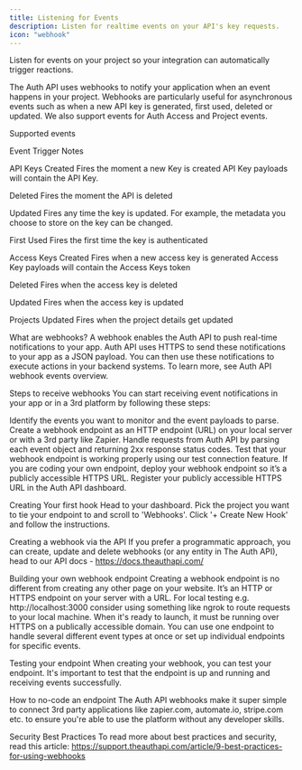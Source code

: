 ```yaml
---
title: Listening for Events
description: Listen for realtime events on your API's key requests.
icon: "webhook"
---
```


Listen for events on your project so your integration can automatically trigger reactions.

The Auth API uses webhooks to notify your application when an event happens in your project. Webhooks are particularly useful for asynchronous events such as when a new API key is generated, first used, deleted or updated. We also support events for Auth Access and Project events.

Supported events

Event
Trigger
Notes

API Keys Created Fires the moment a new Key is created
API Key payloads will contain the API Key.

Deleted
Fires the moment the API is deleted

Updated
Fires any time the key is updated. For example, the metadata you choose to store on the key can be changed.

First Used
Fires the first time the key is authenticated

Access Keys Created Fires when a new access key is generated Access Key payloads will contain the Access Keys token

Deleted Fires when the access key is deleted

Updated
Fires when the access key is updated

Projects Updated Fires when the project details get updated

What are webhooks?
A webhook enables the Auth API to push real-time notifications to your app. Auth API uses HTTPS to send these notifications to your app as a JSON payload. You can then use these notifications to execute actions in your backend systems. To learn more, see Auth API webhook events overview.

Steps to receive webhooks
You can start receiving event notifications in your app or in a 3rd platform by following these steps:

Identify the events you want to monitor and the event payloads to parse.
Create a webhook endpoint as an HTTP endpoint (URL) on your local server or with a 3rd party like Zapier.
Handle requests from Auth API by parsing each event object and returning 2xx response status codes.
Test that your webhook endpoint is working properly using our test connection feature.
If you are coding your own endpoint, deploy your webhook endpoint so it’s a publicly accessible HTTPS URL.
Register your publicly accessible HTTPS URL in the Auth API dashboard.

Creating Your first hook
Head to your dashboard. Pick the project you want to tie your endpoint to and scroll to 'Webhooks'. Click '+ Create New Hook' and follow the instructions.

Creating a webhook via the API
If you prefer a programmatic approach, you can create, update and delete webhooks (or any entity in The Auth API), head to our API docs - https://docs.theauthapi.com/

Building your own webhook endpoint
Creating a webhook endpoint is no different from creating any other page on your website. It’s an HTTP or HTTPS endpoint on your server with a URL. For local testing e.g. http://localhost:3000 consider using something like ngrok to route requests to your local machine. When it's ready to launch, it must be running over HTTPS on a publically accessible domain. You can use one endpoint to handle several different event types at once or set up individual endpoints for specific events.

Testing your endpoint
When creating your webhook, you can test your endpoint. It's important to test that the endpoint is up and running and receiving events successfully.

How to no-code an endpoint
The Auth API webhooks make it super simple to connect 3rd party applications like zapier.com, automate.io, stripe.com etc. to ensure you're able to use the platform without any developer skills.

Security Best Practices
To read more about best practices and security, read this article: https://support.theauthapi.com/article/9-best-practices-for-using-webhooks
